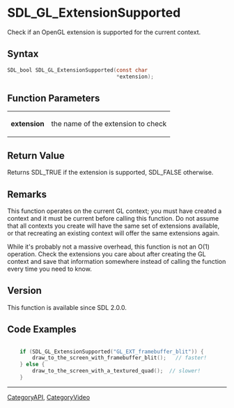 = SDL_GL_ExtensionSupported =

Check if an OpenGL extension is supported for the current context.

== Syntax ==

<syntaxhighlight lang='c'>
SDL_bool SDL_GL_ExtensionSupported(const char
                                   *extension);
</syntaxhighlight>

== Function Parameters ==

{|
|'''extension'''
|the name of the extension to check
|}

== Return Value ==

Returns SDL_TRUE if the extension is supported, SDL_FALSE otherwise.



== Remarks ==

This function operates on the current GL context; you must have created a
context and it must be current before calling this function. Do not assume
that all contexts you create will have the same set of extensions
available, or that recreating an existing context will offer the same
extensions again.

While it's probably not a massive overhead, this function is not an O(1)
operation. Check the extensions you care about after creating the GL
context and save that information somewhere instead of calling the function
every time you need to know.

== Version ==

This function is available since SDL 2.0.0.



== Code Examples ==

<syntaxhighlight lang='c++'>

    if (SDL_GL_ExtensionSupported("GL_EXT_framebuffer_blit")) {
        draw_to_the_screen_with_framebuffer_blit();   // faster!
    } else {
        draw_to_the_screen_with_a_textured_quad();  // slower!
    }

</syntaxhighlight>

----
[[CategoryAPI]], [[CategoryVideo]]


